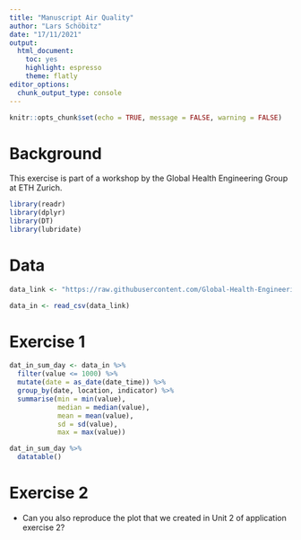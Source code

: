 ```yaml
---
title: "Manuscript Air Quality"
author: "Lars Schöbitz"
date: "17/11/2021"
output: 
  html_document: 
    toc: yes
    highlight: espresso
    theme: flatly
editor_options: 
  chunk_output_type: console
---
```


```r
knitr::opts_chunk$set(echo = TRUE, message = FALSE, warning = FALSE)
```

# Background

This exercise is part of a workshop by the Global Health Engineering Group at ETH Zurich.

```r

library(readr)
library(dplyr)
library(DT)
library(lubridate)

```

# Data

```r

data_link <- "https://raw.githubusercontent.com/Global-Health-Engineering/manuscript-hospital-air-quality/main/data/intermediate/malawi-hospitals-air-quality.csv"

data_in <- read_csv(data_link)

```

# Exercise 1

```r

dat_in_sum_day <- data_in %>% 
  filter(value <= 1000) %>% 
  mutate(date = as_date(date_time)) %>% 
  group_by(date, location, indicator) %>% 
  summarise(min = min(value),
            median = median(value),
            mean = mean(value),
            sd = sd(value),
            max = max(value))

```

```r

dat_in_sum_day %>%
  datatable()

```

# Exercise 2

- Can you also reproduce the plot that we created in Unit 2 of application exercise 2?


